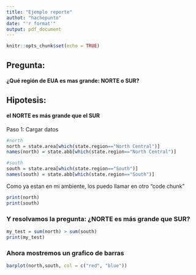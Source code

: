 ```yaml
---
title: "Ejemplo reporte"
authot: "hachepunto"
date: "'r format'"
output: pdf_document
---
```


```r
knitr::opts_chunk$set(echo = TRUE)
```
## Pregunta:

#### ¿Qué región de EUA es mas grande: NORTE o SUR?

## Hipotesis:

#### el NORTE es más grande que el SUR

Paso 1: Cargar datos 
```r
#north
north = state.area[which(state.region=="North Central")]
names(north) = state.abb[which(state.region=="North Central")]

#south
south = state.area[which(state.region=="South")]
names(south) = state.abb[which(state.region=="South")]
```

Como ya estan en mi ambiente, los puedo llamar en otro "code chunk"

```r
print(north)
print(south)
```
### Y resolvamos la pregunta: ¿NORTE es más grande que SUR? 

```r
my_test = sum(north) > sum(south)
print(my_test)
```
### Ahora mostremos un grafico de barras
```r
barplot(north,south, col = c("red", "blue"))
```

